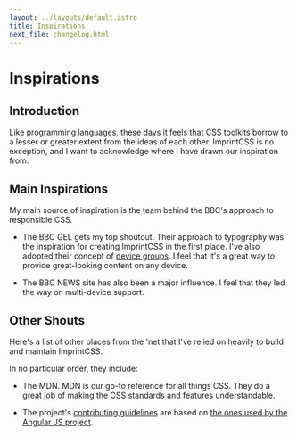 ```yaml
---
layout: ../layouts/default.astro
title: Inspirations
next_file: changelog.html
---
```

# Inspirations

## Introduction

Like programming languages, these days it feels that CSS toolkits borrow to a lesser or greater extent from the ideas of each other. ImprintCSS is no exception, and I want to acknowledge where I have drawn our inspiration from.

## Main Inspirations

<p className="p--leader">My main source of inspiration is the team behind the BBC's approach to responsible CSS.</p>

* The BBC GEL gets my top shoutout. Their approach to typography was the inspiration for creating ImprintCSS in the first place. I've also adopted their concept of [device groups](concepts/device-groups.html). I feel that it's a great way to provide great-looking content on any device.

* The BBC NEWS site has also been a major influence. I feel that they led the way on multi-device support.

## Other Shouts

<p className="p--leader">Here's a list of other places from the 'net that I've relied on heavily to build and maintain ImprintCSS.</p>

In no particular order, they include:

* The MDN. MDN is our go-to reference for all things CSS. They do a great job of making the CSS standards and features understandable.

* The project's [contributing guidelines](../contributing) are based on [the ones used by the Angular JS project](https://github.com/angular/angular.js/blob/master/CONTRIBUTING.md).
